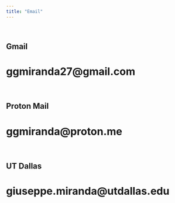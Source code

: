 ```yaml
---
title: "Email"
---
```

<br>

## Gmail
# ggmiranda27@gmail.com
<br>

## Proton Mail
# ggmiranda@proton.me
<br>

## UT Dallas
# giuseppe.miranda@utdallas.edu
<br>